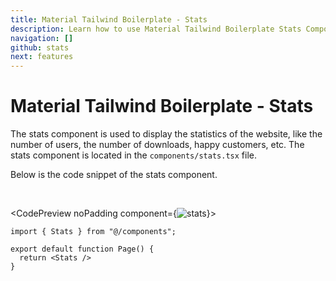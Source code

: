 ```yaml
---
title: Material Tailwind Boilerplate - Stats
description: Learn how to use Material Tailwind Boilerplate Stats Component.
navigation: []
github: stats
next: features
---
```


# Material Tailwind Boilerplate - Stats

The stats component is used to display the statistics of the website, like the number of users, the number of downloads, happy customers, etc. The stats component is located in the <Code>components/stats.tsx</Code> file.

Below is the code snippet of the stats component.

<br />

<CodePreview noPadding component={<Image src="/boilerplate/stats.png" alt="stats" width={1024} height={1024} className="w-full" />}>
```tsx
import { Stats } from "@/components";

export default function Page() {
  return <Stats />
}
```
</CodePreview>
